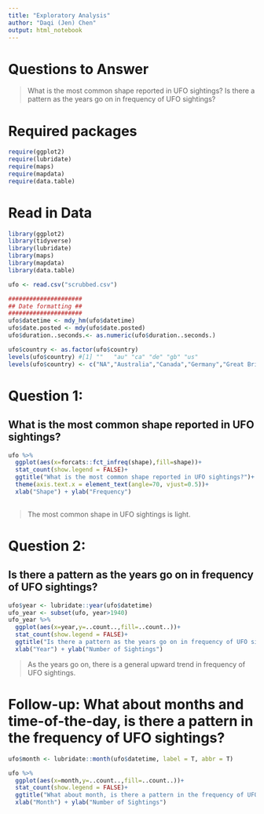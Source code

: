```yaml
---
title: "Exploratory Analysis"
author: "Daqi (Jen) Chen"
output: html_notebook
---
```


# Questions to Answer
> What is the most common shape reported in UFO sightings?
> Is there a pattern as the years go on in frequency of UFO sightings?


# Required packages 

```r
require(ggplot2)
require(lubridate)
require(maps)
require(mapdata)
require(data.table)

```

# Read in Data

```r
library(ggplot2)
library(tidyverse)
library(lubridate)
library(maps)
library(mapdata)
library(data.table)

ufo <- read.csv("scrubbed.csv")

#####################
## Date formatting ##
#####################
ufo$datetime <- mdy_hm(ufo$datetime) 
ufo$date.posted <- mdy(ufo$date.posted)
ufo$duration..seconds.<- as.numeric(ufo$duration..seconds.)

ufo$country <- as.factor(ufo$country) 
levels(ufo$country) #[1] ""   "au" "ca" "de" "gb" "us"
levels(ufo$country) <- c("NA","Australia","Canada","Germany","Great Britain","US")
```




# Question 1:
## What is the most common shape reported in UFO sightings?

```r
ufo %>%
  ggplot(aes(x=forcats::fct_infreq(shape),fill=shape))+
  stat_count(show.legend = FALSE)+
  ggtitle("What is the most common shape reported in UFO sightings?")+
  theme(axis.text.x = element_text(angle=70, vjust=0.5))+
  xlab("Shape") + ylab("Frequency")
  
```

> The most common shape in UFO sightings is light.

# Question 2:
## Is there a pattern as the years go on in frequency of UFO sightings?

```r
ufo$year <- lubridate::year(ufo$datetime)
ufo_year <- subset(ufo, year>1940)
ufo_year %>%
  ggplot(aes(x=year,y=..count..,fill=..count..))+
  stat_count(show.legend = FALSE)+
  ggtitle("Is there a pattern as the years go on in frequency of UFO sightings?")+
  xlab("Year") + ylab("Number of Sightings")
```

> As the years go on, there is a general upward trend in frequency of UFO sightings. 

# Follow-up: What about months and time-of-the-day, is there a pattern in the frequency of UFO sightings?

```r
ufo$month <- lubridate::month(ufo$datetime, label = T, abbr = T)

ufo %>%
  ggplot(aes(x=month,y=..count..,fill=..count..))+
  stat_count(show.legend = FALSE)+
  ggtitle("What about month, is there a pattern in the frequency of UFO sightings?")+
  xlab("Month") + ylab("Number of Sightings")
```
